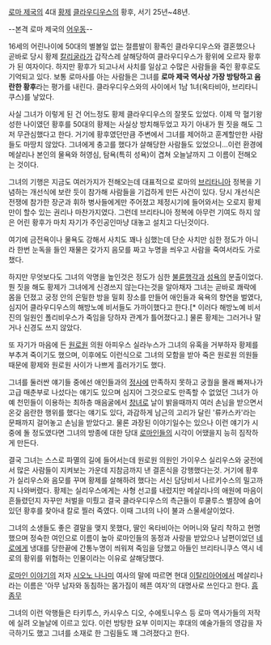 [[로마 제국]]의 4대 [[황제]] [[클라우디우스]]의 황후, 서기 25년~48년.

--본격 로마 제국의 [[어우동]]--

16세의 어린나이에 50대의 별볼일 없는 절름발이 황족인 클라우디우스와 결혼했으나 곧바로 당시 황제 [[칼리굴라]]가 갑작스레 살해당하여 클라우디우스가 황위에 오르자 황후가 된 여자이다. 하지만 황후가 되고나서 사치를 일삼고 수많은 사람들을 죽인 황후로도 기억되고 있다. 보통 로마사를 아는 사람들은 그녀를 '''로마 제국 역사상 가장 방탕하고 음란한 황후'''라는 평가를 내린다. 클라우디우스와의 사이에서 1남 1녀(옥타비아, 브리타니쿠스)를 낳았다.

사실 그녀가 이렇게 된 건 어느정도 황제 클라우디우스의 잘못도 있었다. 이제 막 혈기왕성한 나이였던 황후를 50대의 황제는 사실상 방치해두었고 자기 아내가 뭔 짓을 해도 그저 무관심했다고 한다. 거기에 황후였던만큼 주변에서 그녀를 제어하고 훈계할만한 사람들도 마땅치 않았다. 그녀에게 충고를 했다가 살해당한 사람들도 있었으니...이런 환경에 메살리나 본인의 물욕와 허영심, 탐욕(특히 성욕)이 겹쳐 오늘날까지 그 이름이 전해오는 것이다.

그녀의 기행은 지금도 여러가지가 전해오는데 대표적으로 로마의 [[브리타니아]] 정복을 기념하는 개선식에 보란 듯이 참가해 사람들을 기겁하게 만든 사건이 있다. 당시 개선식은 전쟁에 참가한 장군과 휘하 병사들에게만 주어졌고 제정시기에 들어와서는 오로지 황제만이 할수 있는 권리나 마찬가지였다. 그런데 브리타니아 정복에 아무런 기여도 하지 않은 어린 황후가 마치 자기가 주인공인마냥 대놓고 설치고 다닌것이다. 

여기에 금전욕이나 물욕도 강해서 사치도 꽤나 심했는데 단순 사치만 심한 정도가 아니라 한번 눈독을 들인 재물은 갖가지 음모를 짜고 누명을 씌우고 사람을 죽여서라도 가로챘다.

하지만 무엇보다도 그녀의 악명을 높인것은 정도가 심한 [[불륜]]행각과 [[성욕]]의 분출이었다. 뭔 짓을 해도 황제가 그녀에게 신경쓰지 않는다는것을 알아채자 그녀는 곧바로 쾌락에 몸을 던졌고 궁정 안의 은밀한 방을 밀회 장소를 만들어 애인들과 육욕의 향연을 벌였다, 심지어 클라우디우스의 해방노예 비서들도 가까이했다고 한다.[* 이러다 해방노예 비서진의 일원인 폴리비우스가 죽임을 당하자 관계가 틀어졌다고.] 물론 황제는 그러거나 말거나 신경도 쓰지 않았다.

또 자기가 마음에 든 [[원로원]] 의원 아피우스 실라누스가 그녀의 유혹을 거부하자 황제를 부추겨 죽이기도 했으며, 이후에도 이런식으로 그녀의 모함을 받아 죽은 원로원 의원들 때문에 황제와 원로원 사이가 나쁘게 흘러가기도 했다.

그녀를 둘러싼 얘기들 중에선 애인들과의 [[정사]]에 만족하지 못하고 궁궐을 몰래 빠져나가 고급 매춘부로 나섰다는 얘기도 있으며 심지어 그것으로도 만족할 수 없었던 그녀가 아예 천민들이 이용하는 최하층 매음굴에서 [[창녀]]로 날이 밝을때까지 여러 손님을 받으면서 온갖 음란한 행위를 했다는 얘기도 있다, 과감하게 남근의 고리가 달린 '류카스카'라는 문패까지 걸어놓고 손님을 받았다고. 물론 과장된 이야기일수는 있으나 이런 얘기가 시중에 돌 정도였다면 그녀의 방종에 대한 당대 [[로마인]]들의 시각이 어땠을지 능히 짐작하게 만든다.

결국 그녀는 스스로 파멸의 길에 들어서는데 원로원 의원인 가이우스 실리우스와 궁전에서 많은 사람들이 지켜보는 가운데 지참금까지 낸 결혼식을 강행했다는것. 거기에 황후가 실리우스와 음모를 꾸며 황제를 살해하려 했다는 서신 담당비서 나르키수스의 밀고까지 나와버렸다. 황제는 실리우스에게는 사형 선고를 내렸지만 메살리나의 애원에 마음이 흔들렸던지 자꾸만 처벌을 미뤘고 결국 클라우디우스의 측근들이 루쿨루스 별장에 숨어 있던 황후를 찾아내 칼로 찔러 죽였다. 이때 그녀의 나이 불과 스물세살이었다.

그녀의 소생들도 좋은 결말을 맺지 못했다, 딸인 옥타비아는 어머니와 달리 착하고 현명했으며 정숙한 여인으로 이름이 높아 로마인들의 동정과 사랑을 받았으나 남편이었던 [[네로]]에게 냉대를 당한끝에 간통누명이 씌워져 죽임을 당했고 아들인 브리타니쿠스 역시 네로의 황위를 위협하는 인물이라는 이유로 살해당했다.

[[로마인 이야기]]의 저자 [[시오노 나나미]] 여사의 말에 따르면 현대 [[이탈리아어]]에서 메살리나라는 이름은 '아무 남자와 동침하는 몸가짐이 헤픈 여자'의 대명사로 쓰인다고 한다. [[흠좀무]]

그녀의 이런 악행들은 타키투스, 카시우스 디오, 수에토니우스 등 로마 역사가들의 저작에 실려 오늘날에 이르고 있다. 이런 방탕한 요부 이미지는 후대의 예술가들의 영감을 자극하기도 했고 그녀를 소재로 한 그림들도 꽤 그려졌다고 한다.
